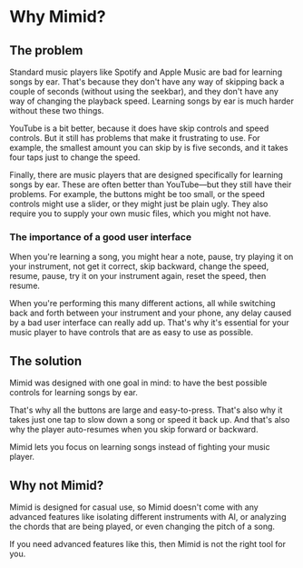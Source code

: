 # Why Mimid?

## The problem

Standard music players like Spotify and Apple Music are bad for learning songs by ear.
That's because they don't have any way of skipping back a couple of seconds (without using the seekbar),
and they don't have any way of changing the playback speed.
Learning songs by ear is much harder without these two things.

YouTube is a bit better, because it does have skip controls and speed controls.
But it still has problems that make it frustrating to use.
For example, the smallest amount you can skip by is five seconds,
and it takes four taps just to change the speed.

Finally, there are music players that are designed specifically for learning songs by ear.
These are often better than YouTube—but they still have their problems.
For example, the buttons might be too small, or the speed controls might use a slider, or they might just be plain ugly.
They also require you to supply your own music files, which you might not have.

### The importance of a good user interface

When you're learning a song, you might hear a note,
pause, try playing it on your instrument, not get it correct,
skip backward, change the speed, resume, pause, try it on your instrument again,
reset the speed, then resume.

When you're performing this many different actions,
all while switching back and forth between your instrument and your phone,
any delay caused by a bad user interface can really add up.
That's why it's essential for your music player to have controls that are as easy to use as possible.

## The solution

Mimid was designed with one goal in mind:
to have the best possible controls for learning songs by ear.

That's why all the buttons are large and easy-to-press.
That's also why it takes just one tap to slow down a song or speed it back up.
And that's also why the player auto-resumes when you skip forward or backward.

Mimid lets you focus on learning songs instead of fighting your music player.

## Why not Mimid?

Mimid is designed for casual use,
so Mimid doesn't come with any advanced features like isolating different instruments with AI,
or analyzing the chords that are being played, or even changing the pitch of a song.

If you need advanced features like this, then Mimid is not the right tool for you.
